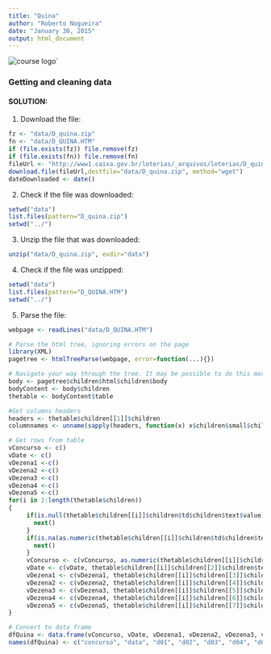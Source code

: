 ```yaml
---
title: "Quina"
author: "Roberto Nogueira"
date: "January 30, 2015"
output: html_document
---
```


![course logo](images/getting_and_cleaning_data.jpg)`

### Getting and cleaning data

#### SOLUTION:
1. Download the file:
```r
fz <- "data/D_quina.zip"
fn <- "data/D_QUINA.HTM"
if (file.exists(fz)) file.remove(fz)
if (file.exists(fn)) file.remove(fn)
fileUrl <- "http://www1.caixa.gov.br/loterias/_arquivos/loterias/D_quina.zip"
download.file(fileUrl,destfile="data/D_quina.zip", method="wget")
dateDownloaded <- date()
```

2. Check if the file was downloaded:
```r
setwd("data")
list.files(pattern="D_quina.zip")
setwd("../")
```

3. Unzip the file that was downloaded:
```r
unzip("data/D_quina.zip", exdir="data")
```

4. Check if the file was unzipped:
```r
setwd("data")
list.files(pattern="D_QUINA.HTM")
setwd("../")
```

5. Parse the file:
```r
webpage <- readLines("data/D_QUINA.HTM")

# Parse the html tree, ignoring errors on the page
library(XML)
pagetree <- htmlTreeParse(webpage, error=function(...){})

# Navigate your way through the tree. It may be possible to do this more efficiently using getNodeSet
body <- pagetree$children$html$children$body 
bodyContent <- body$children
thetable <- bodyContent$table

#Get columns headers
headers <- thetable$children[[1]]$children
columnnames <- unname(sapply(headers, function(x) x$children$small$children$font$children$text))

# Get rows from table
vConcurso <- c()
vDate <- c()
vDezena1 <-c()
vDezena2 <-c()
vDezena3 <-c()
vDezena4 <-c()
vDezena5 <-c()
for(i in 2:length(thetable$children))
{
     if(is.null(thetable$children[[i]]$children$td$children$text$value)) {
       next()
     }
     if(is.na(as.numeric(thetable$children[[i]]$children$td$children$text$value))) {
       next()
     }
     vConcurso <- c(vConcurso, as.numeric(thetable$children[[i]]$children$td$children$text$value))
     vDate <- c(vDate, thetable$children[[i]]$children[[2]]$children$text$value)
     vDezena1 <- c(vDezena1, thetable$children[[i]]$children[[3]]$children$text$value)
     vDezena2 <- c(vDezena2, thetable$children[[i]]$children[[4]]$children$text$value)
     vDezena3 <- c(vDezena3, thetable$children[[i]]$children[[5]]$children$text$value)
     vDezena4 <- c(vDezena4, thetable$children[[i]]$children[[6]]$children$text$value)
     vDezena5 <- c(vDezena5, thetable$children[[i]]$children[[7]]$children$text$value)
}

# Convert to data frame
dfQuina <- data.frame(vConcurso, vDate, vDezena1, vDezena2, vDezena3, vDezena4, vDezena5)
names(dfQuina) <- c("concurso", "data", "d01", "d02", "d03", "d04", "d05")
```
